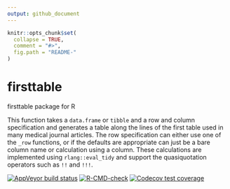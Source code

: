 ```yaml
---
output: github_document
---
```


<!-- README.md is generated from README.Rmd. Please edit that file -->

```r
knitr::opts_chunk$set(
  collapse = TRUE,
  comment = "#>",
  fig.path = "README-"
)
```

# firsttable
firsttable package for R

This function takes a `data.frame` or `tibble` and a row and column specification and generates
a table along the lines of the first table used in many medical journal articles. The row
specification can either use one of the `_row` functions, or if the defaults are appropriate
can just be a bare column name or calculation using a column. These calculations are implemented
using `rlang::eval_tidy` and support the quasiquotation operators such as `!!` and
`!!!`.

<!-- badges: start -->
[![AppVeyor build status](https://ci.appveyor.com/api/projects/status/github/NikNakk/firsttable?branch=main&svg=true)](https://ci.appveyor.com/project/NikNakk/firsttable)
[![R-CMD-check](https://github.com/NikNakk/firsttable/workflows/R-CMD-check/badge.svg)](https://github.com/NikNakk/firsttable/actions)
[![Codecov test coverage](https://codecov.io/gh/NikNakk/firsttable/branch/main/graph/badge.svg)](https://codecov.io/gh/NikNakk/firsttable?branch=main)
<!-- badges: end -->
